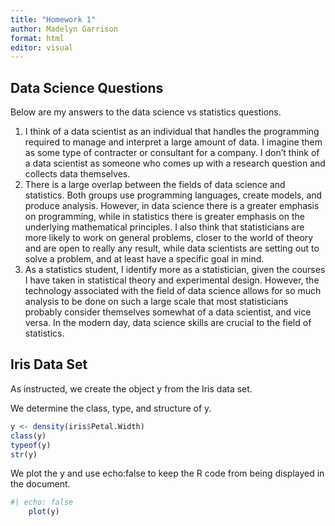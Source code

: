 ```yaml
---
title: "Homework 1"
author: Madelyn Garrison
format: html
editor: visual
---
```


## Data Science Questions

Below are my answers to the data science vs statistics questions.

<ol>

<li>I think of a data scientist as an individual that handles the programming required to manage and interpret a large amount of data. I imagine them as some type of contracter or consultant for a company. I don't think of a data scientist as someone who comes up with a research question and collects data themselves.</li>

<li>There is a large overlap between the fields of data science and statistics. Both groups use programming languages, create models, and produce analysis. However, in data science there is a greater emphasis on programming, while in statistics there is greater emphasis on the underlying mathematical principles. I also think that statisticians are more likely to work on general problems, closer to the world of theory and are open to really any result, while data scientists are setting out to solve a problem, and at least have a specific goal in mind.</li>

<li>As a statistics student, I identify more as a statistician, given the courses I have taken in statistical theory and experimental design. However, the technology associated with the field of data science allows for so much analysis to be done on such a large scale that most statisticians probably consider themselves somewhat of a data scientist, and vice versa. In the modern day, data science skills are crucial to the field of statistics.</li>

</ol>

## Iris Data Set

As instructed, we create the object y from the Iris data set.

We determine the class, type, and structure of y.

```r
y <- density(iris$Petal.Width)
class(y)
typeof(y)
str(y)
```

We plot the y and use echo:false to keep the R code from being displayed in the document.

```r
#| echo: false
    plot(y)
```
